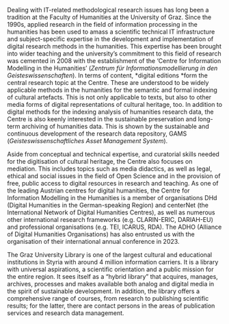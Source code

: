 Dealing with IT-related methodological research issues has long been a tradition at the Faculty of Humanities at the University of Graz. Since the 1990s, applied research in the field of information processing in the humanities has been used to amass a scientific technical IT infrastructure and subject-specific expertise in the development and implementation of digital research methods in the humanities. This expertise has been brought into wider teaching and the university’s commitment to this field of research was cemented in 2008 with the establishment of the ‘Centre for Information Modelling in the Humanities’ (*Zentrum für Informationsmodellierung in den Geisteswissenschaften*). In terms of content, \*digital editions \*form the central research topic at the Centre. These are understood to be widely applicable methods in the humanities for the semantic and formal indexing of cultural artefacts. This is not only applicable to texts, but also to other media forms of digital representations of cultural heritage, too. In addition to digital methods for the indexing analysis of humanities research data, the Centre is also keenly interested in the sustainable preservation and long-term archiving of humanities data. This is shown by the sustainable and continuous development of the research data repository, GAMS (*Geisteswissenschaftliches Asset Management System*).

Aside from conceptual and technical expertise, and curatorial skills needed for the digitisation of cultural heritage, the Centre also focuses on mediation. This includes topics such as media didactics, as well as legal, ethical and social issues in the field of Open Science and in the provision of free, public access to digital resources in research and teaching. As one of the leading Austrian centres for digital humanities, the Centre for Information Modelling in the Humanities is a member of organisations DHd (Digital Humanities in the German-speaking Region) and centerNet (the International Network of Digital Humanities Centres), as well as numerous other international research frameworks (e.g. CLARIN-ERIC, DARIAH-EU) and professional organisations (e.g. TEI, ICARUS, RDA). The ADHO (Alliance of Digital Humanities Organisations) has also entrusted us with the organisation of their international annual conference in 2023.

The Graz University Library is one of the largest cultural and educational institutions in Styria with around 4 million information carriers. It is a library with universal aspirations, a scientific orientation and a public mission for the entire region. It sees itself as a “hybrid library” that acquires, manages, archives, processes and makes available both analog and digital media in the spirit of sustainable development. In addition, the library offers a comprehensive range of courses, from research to publishing scientific results; for the latter, there are contact persons in the areas of publication services and research data management.
